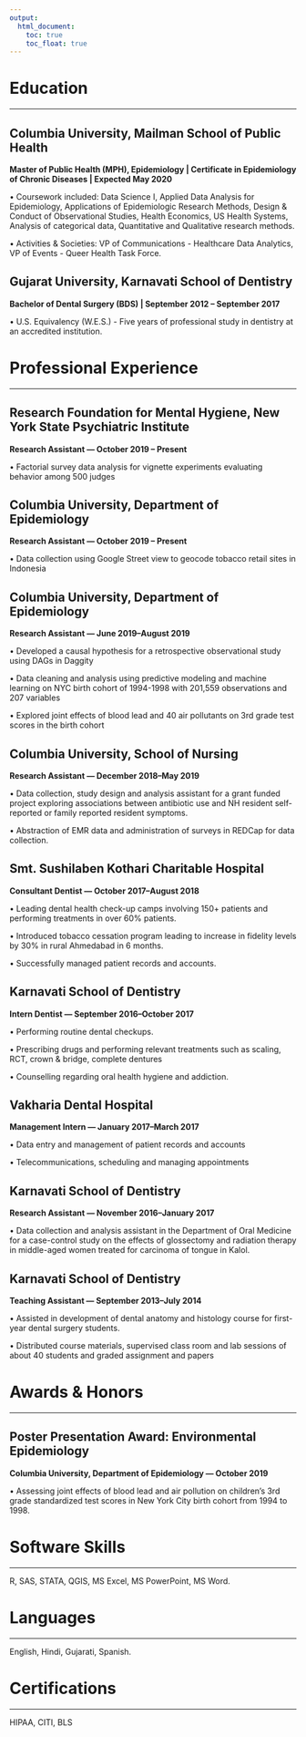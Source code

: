```yaml
---
output:
  html_document:
    toc: true
    toc_float: true
---
```


# Education

---

## Columbia University, Mailman School of Public Health

**Master of Public Health (MPH), Epidemiology | Certificate in Epidemiology of Chronic Diseases | Expected May 2020**

•	Coursework included: Data Science I, Applied Data Analysis for Epidemiology, Applications of Epidemiologic Research Methods, Design & Conduct of Observational Studies, Health Economics, US Health Systems, Analysis of categorical data, Quantitative and Qualitative research methods.   

•	Activities & Societies: VP of Communications - Healthcare Data Analytics, VP of Events - Queer Health Task Force.

## Gujarat University, Karnavati School of Dentistry

**Bachelor of Dental Surgery (BDS) | September 2012 – September 2017**

•	U.S. Equivalency (W.E.S.) - Five years of professional study in dentistry at an accredited institution. 

# Professional Experience 

---

## Research Foundation for Mental Hygiene, New York State Psychiatric Institute 

**Research Assistant --- October 2019 – Present**

•	Factorial survey data analysis for vignette experiments evaluating behavior among 500 judges

## Columbia University, Department of Epidemiology

**Research Assistant --- October 2019 – Present**

•	Data collection using Google Street view to geocode tobacco retail sites in Indonesia

## Columbia University, Department of Epidemiology  

**Research Assistant --- June 2019–August 2019** 

•	Developed a causal hypothesis for a retrospective observational study using DAGs in Daggity 

•	Data cleaning and analysis using predictive modeling and machine learning on NYC birth cohort of 1994-1998 with 201,559 
observations and 207 variables 

•	Explored joint effects of blood lead and 40 air pollutants on 3rd grade test scores in the birth cohort  

## Columbia University, School of Nursing

**Research Assistant --- December 2018–May 2019**

•	Data collection, study design and analysis assistant for a grant funded project exploring associations between antibiotic use and NH resident self-reported or family reported resident symptoms. 

•	Abstraction of EMR data and administration of surveys in REDCap for data collection.

## Smt. Sushilaben Kothari Charitable Hospital

**Consultant Dentist --- October 2017–August 2018**

•	Leading dental health check-up camps involving 150+ patients and performing treatments in over 60% patients. 

•	Introduced tobacco cessation program leading to increase in fidelity levels by 30% in rural Ahmedabad in 6 months.

•	Successfully managed patient records and accounts.

## Karnavati School of Dentistry

**Intern Dentist --- September 2016–October 2017**

•	Performing routine dental checkups. 

•	Prescribing drugs and performing relevant treatments such as scaling, RCT, crown & bridge, complete dentures

•	Counselling regarding oral health hygiene and addiction.

## Vakharia Dental Hospital

**Management Intern	--- January 2017–March 2017**

•	Data entry and management of patient records and accounts

•	Telecommunications, scheduling and managing appointments

## Karnavati School of Dentistry 

**Research Assistant --- November 2016–January 2017**

•	Data collection and analysis assistant in the Department of Oral Medicine for a case-control study on the effects of glossectomy and radiation therapy in middle-aged women treated for carcinoma of tongue in Kalol.

## Karnavati School of Dentistry

**Teaching Assistant --- September 2013–July 2014**

•	Assisted in development of dental anatomy and histology course for first-year dental surgery students. 

•	Distributed course materials, supervised class room and lab sessions of about 40 students and graded assignment and papers

# Awards & Honors 

---

## Poster Presentation Award: Environmental Epidemiology 

**Columbia University, Department of Epidemiology	--- October 2019** 

•	Assessing joint effects of blood lead and air pollution on children’s 3rd grade standardized test scores in New York City birth cohort from 1994 to 1998.

# Software Skills 

---

R, SAS, STATA, QGIS, MS Excel, MS PowerPoint, MS Word. 

# Languages

---

English, Hindi, Gujarati, Spanish. 

# Certifications 

---

HIPAA, CITI, BLS


